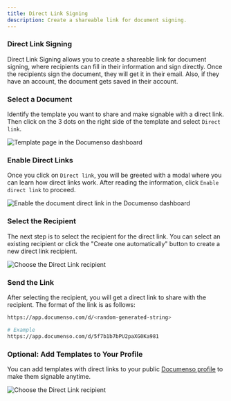 ```yaml
---
title: Direct Link Signing
description: Create a shareable link for document signing.
---
```



### Direct Link Signing

Direct Link Signing allows you to create a shareable link for document signing, where recipients can fill in their information and sign directly. Once the recipients sign the document, they will get it in their email. Also, if they have an account, the document gets saved in their account.

<Steps>

### Select a Document

Identify the template you want to share and make signable with a direct link. Then click on the 3 dots on the right side of the template and select `Direct link`.

![Template page in the Documenso dashboard](/direct-links/document-direct-link-documenso.webp)

### Enable Direct Links

Once you click on `Direct link`, you will be greeted with a modal where you can learn how direct links work. After reading the information, click `Enable direct link` to proceed.

![Enable the document direct link in the Documenso dashboard](/direct-links/enable-document-direct-link-modal.webp)

### Select the Recipient

The next step is to select the recipient for the direct link. You can select an existing recipient or click the "Create one automatically" button to create a new direct link recipient.

![Choose the Direct Link recipient](/direct-links/choose-direct-link-recipient-documenso.webp)

### Send the Link

After selecting the recipient, you will get a direct link to share with the recipient. The format of the link is as follows:

```bash
https://app.documenso.com/d/<random-generated-string>

# Example
https://app.documenso.com/d/5f7b1b7bPU2paXG0Ka981
```

### Optional: Add Templates to Your Profile

You can add templates with direct links to your public [Documenso profile](/users/profile) to make them signable anytime.

![Choose the Direct Link recipient](/direct-links/documenso-profile.webp)

</Steps>
